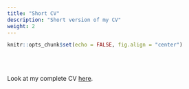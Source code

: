 ```yaml
---
title: "Short CV"
description: "Short version of my CV"
weight: 2
---
```


```r
knitr::opts_chunk$set(echo = FALSE, fig.align = "center")
```

<!--
<center>
<object data="/documents/amitjavila_cv_short.pdf" type="application/pdf" width="700" height="700px">
    <embed src="/documents/amitjavila_cv_short.pdf">
        <p>This browser does not support PDFs. Please download the PDF to view it: <a href="/documents/amitjavila_cv_short.pdf">Download</a>.</p>
    </embed>
</object>
</center>
-->

<br><br>

Look at my complete CV [here](https://amitjavilaventura.github.io/CVs/index.html).